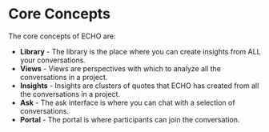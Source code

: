 # Core Concepts

The core concepts of ECHO are:

- **Library** - The library is the place where you can create insights from ALL your conversations.
- **Views** - Views are perspectives with which to analyze all the conversations in a project.
- **Insights** - Insights are clusters of quotes that ECHO has created from all the conversations in a project.
- **Ask** - The ask interface is where you can chat with a selection of conversations.
- **Portal** - The portal is where participants can join the conversation.
